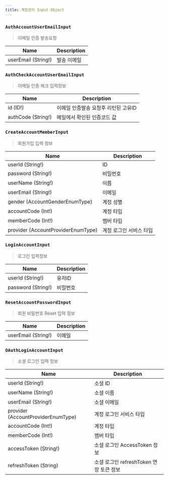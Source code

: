 ```yaml
---
title: 계정관리 Input Object
---
```



### `AuthAccountUserEmailInput`
> 이메일 인증 발송요청 

| Name | Description |
| -------- | -------- | 
| userEmail (String!) | 발송 이메일


### `AuthCheckAccountUserEmailInput`
> 이메일 인증 체크 입력정보

| Name | Description |
| -------- | -------- | 
| id (ID!)  |  이메일 인증발송 요청후 리턴된 고유ID | 
| authCode (String!)  | 메일에서 확인된 인증코드 값  | 



### `CreateAccountMemberInput`
> 회원가입 입력 정보

| Name | Description |
| -------- | -------- | 
| userId (String!)  | ID  | 
| password (String!)  | 비밀번호  | 
| userName (String!) | 이름 |
| userEmail (String!) | 이메일 | 
| gender (<Link to="/enum/account/#AccountGenderEnumType">AccountGenderEnumType</Link>)  | 계정  성별 |
| accountCode (Int!) | 계정 타입
| memberCode (Int!) | 멤버 타입
| provider (<Link to="/enum/account/#AccountProviderEnumType">AccountProviderEnumType</Link>)  | 계정 로그인 서비스 타입

### `LoginAccountInput`
> 로그인 입력정보

| Name | Description |
| -------- | -------- | 
| userId (String!)  | 유저ID  | 
| password (String!)  | 비밀번호  | 


### `ResetAccountPasswordInput`
> 회원 비밀번호 Reset 입력 정보

| Name | Description |
| -------- | -------- | 
| userEmail (String!) | 이메일


### `OAuthLoginAccountInput`
> 소셜 로그인 입력 정보

| Name | Description |
| -------- | -------- | 
| userId (String!)  | 소셜 ID  | 
| userName (String!)  | 소셜 이름  | 
| userEmail (String!) | 소셜 이메일 
| provider (<Link to="/enum/account/#AccountProviderEnumType">AccountProviderEnumType</Link>)  | 계정 로그인 서비스 타입
| accountCode (Int!) | 계정 타입
| memberCode (Int!) | 멤버 타입
| accessToken (String!) | 소셜 로그인 AccessToken 정보
| refreshToken (String) | 소셜 로그인 refreshToken 연장 토큰 정보
